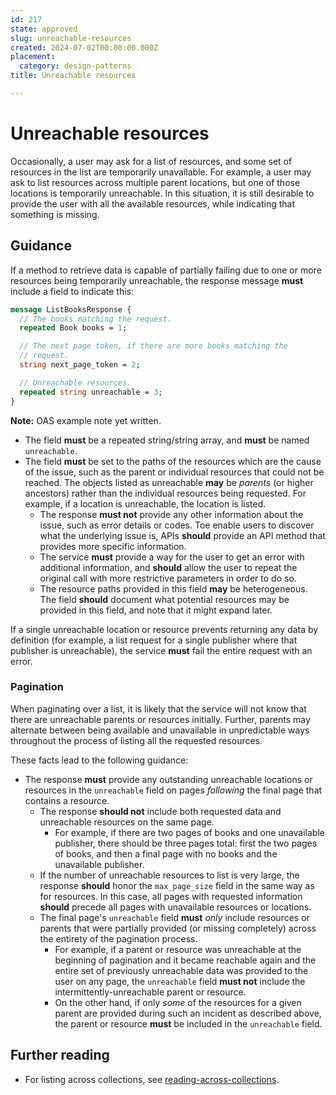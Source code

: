 ```yaml
---
id: 217
state: approved
slug: unreachable-resources
created: 2024-07-02T00:00:00.000Z
placement:
  category: design-patterns
title: Unreachable resources

--- 
```


# Unreachable resources

Occasionally, a user may ask for a list of resources, and some set of resources
in the list are temporarily unavailable. For example, a user may ask to list
resources across multiple parent locations, but one of those locations is
temporarily unreachable. In this situation, it is still desirable to provide
the user with all the available resources, while indicating that something is
missing.

## Guidance

If a method to retrieve data is capable of partially failing due to one or more
resources being temporarily unreachable, the response message <b class="text-red-700">must</b> include
a field to indicate this:


<Tabs>
  <TabItem label="Protocol Buffers">
  
  
  ```proto
  message ListBooksResponse {
    // The books matching the request.
    repeated Book books = 1;
  
    // The next page token, if there are more books matching the
    // request.
    string next_page_token = 2;
  
    // Unreachable resources.
    repeated string unreachable = 3;
  }
  ```
  
  
  </TabItem>
  <TabItem label="OpenAPI 3.0">
  
  
  **Note:** OAS example note yet written.
  
  
  </TabItem>
</Tabs>
    

- The field <b class="text-red-700">must</b> be a repeated string/string array, and <b class="text-red-700">must</b> be named
  `unreachable`.
- The field <b class="text-red-700">must</b> be set to the paths of the resources which are the cause
  of the issue, such as the parent or individual resources that could not be
  reached. The objects listed as unreachable <b class="text-green-700">may</b> be _parents_ (or higher
  ancestors) rather than the individual resources being requested. For example,
  if a location is unreachable, the location is listed.
  - The response <b class="text-red-700">must not</b> provide any other information about the issue,
    such as error details or codes. Toe enable users to discover what the
    underlying issue is, APIs <b class="text-yellow-700">should</b> provide an API method that provides
    more specific information.
  - The service <b class="text-red-700">must</b> provide a way for the user to get an error with
    additional information, and <b class="text-yellow-700">should</b> allow the user to repeat the
    original call with more restrictive parameters in order to do so.
  - The resource paths provided in this field <b class="text-green-700">may</b> be heterogeneous. The
    field <b class="text-yellow-700">should</b> document what potential resources may be provided in this
    field, and note that it might expand later.

<Aside type="caution" title="Important">
  If a single unreachable location or resource prevents returning
  any data by definition (for example, a list request for a single publisher
  where that publisher is unreachable), the service <b class="text-red-700">must</b> fail the entire
  request with an error.
</Aside>

### Pagination

When paginating over a list, it is likely that the service will not know that
there are unreachable parents or resources initially. Further, parents may
alternate between being available and unavailable in unpredictable ways
throughout the process of listing all the requested resources.

These facts lead to the following guidance:

- The response <b class="text-red-700">must</b> provide any outstanding unreachable locations or
  resources in the `unreachable` field on pages _following_ the final page that
  contains a resource.
  - The response <b class="text-yellow-700">should not</b> include both requested data and unreachable
    resources on the same page.
    - For example, if there are two pages of books and one unavailable
      publisher, there should be three pages total: first the two pages of
      books, and then a final page with no books and the unavailable publisher.
  - If the number of unreachable resources to list is very large, the response
    <b class="text-yellow-700">should</b> honor the `max_page_size` field in the same way as for
    resources. In this case, all pages with requested information <b class="text-yellow-700">should</b>
    precede all pages with unavailable resources or locations.
  - The final page's `unreachable` field <b class="text-red-700">must</b> _only_ include resources or
    parents that were partially provided (or missing completely) across the
    entirety of the pagination process.
    - For example, if a parent or resource was unreachable at the beginning of
      pagination and it became reachable again and the entire set of previously
      unreachable data was provided to the user on any page, the `unreachable`
      field <b class="text-red-700">must not</b> include the intermittently-unreachable parent or
      resource.
    - On the other hand, if only _some_ of the resources for a given parent are
      provided during such an incident as described above, the parent or
      resource <b class="text-red-700">must</b> be included in the `unreachable` field.

## Further reading

- For listing across collections, see
  [reading-across-collections](./reading-across-collections).
